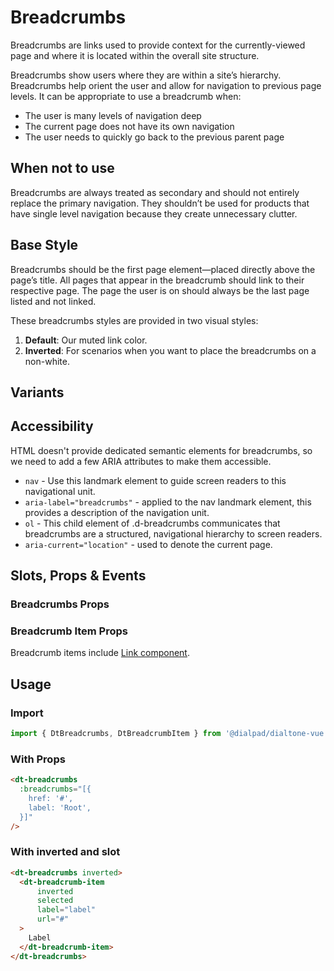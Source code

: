 
# Breadcrumbs

<Subtitle>
Breadcrumbs are links used to provide context for the currently-viewed page and
where it is located within the overall site structure.
</Subtitle>

Breadcrumbs show users where they are within a site’s hierarchy. Breadcrumbs help orient the user and allow for
navigation to previous page levels. It can be appropriate to use a breadcrumb when:

- The user is many levels of navigation deep
- The current page does not have its own navigation
- The user needs to quickly go back to the previous parent page

## When not to use

Breadcrumbs are always treated as secondary and should not entirely replace the primary navigation.
They shouldn’t be used for products that have single level navigation because they create unnecessary clutter.

## Base Style

Breadcrumbs should be the first page element—placed directly above the page’s title.
All pages that appear in the breadcrumb should link to their respective page.
The page the user is on should always be the last page listed and not linked.

These breadcrumbs styles are provided in two visual styles:

1. **Default**: Our muted link color.
2. **Inverted**: For scenarios when you want to place the breadcrumbs on a non-white.

<Canvas>
  <Story id="components-breadcrumbs--default" />
</Canvas>

## Variants

<Canvas>
  <Story id="components-breadcrumbs--variants" />
</Canvas>

## Accessibility

HTML doesn't provide dedicated semantic elements for breadcrumbs, so we need to add a
few ARIA attributes to make them accessible.

- `nav` - Use this landmark element to guide screen readers to this navigational unit.
- `aria-label="breadcrumbs"` - applied to the nav landmark element, this provides a description of the navigation unit.
- `ol` - This child element of .d-breadcrumbs communicates that breadcrumbs are a structured, navigational
hierarchy to screen readers.
- `aria-current="location"` - used to denote the current page.

## Slots, Props & Events

### Breadcrumbs Props

<ArgsTable story={PRIMARY_STORY} />

### Breadcrumb Item Props

Breadcrumb items include [Link component](/?path=/docs/components-link--default).

<ArgsTable of={DtBreadcrumbItem} />

## Usage

### Import

```jsx
import { DtBreadcrumbs, DtBreadcrumbItem } from '@dialpad/dialtone-vue';
```

### With Props

```html
<dt-breadcrumbs
  :breadcrumbs="[{
    href: '#',
    label: 'Root',
  }]"
/>
```

### With inverted and slot

```html
<dt-breadcrumbs inverted>
  <dt-breadcrumb-item
      inverted
      selected
      label="label"
      url="#"
  >
    Label
  </dt-breadcrumb-item>
</dt-breadcrumbs>
```
